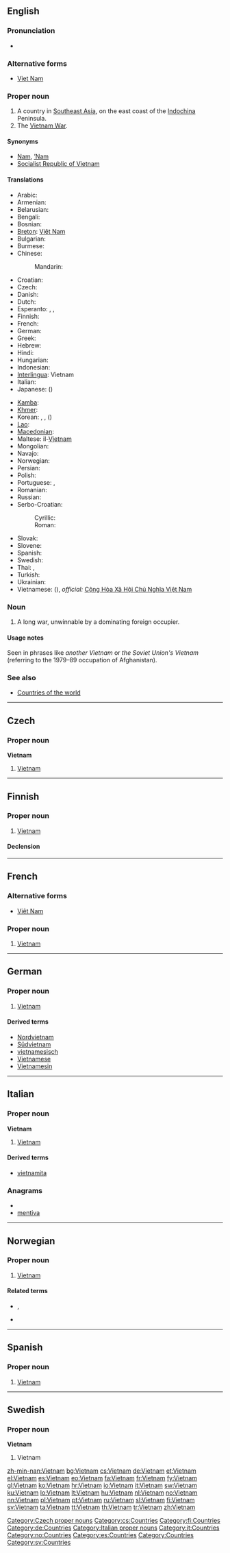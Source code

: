 {{also|Viet Nam|Việt Nam}}
==English==
{{wikipedia}}

===Pronunciation===
* {{rhymes|æm|ɑːm}}

===Alternative forms===
* [[Viet Nam]]

===Proper noun===
{{en-proper noun}}

# A country in [[Southeast Asia]], on the east coast of the [[Indochina]] Peninsula.
# The [[w:Vietnam War|Vietnam War]].

====Synonyms====
* [[Nam]], [['Nam|’Nam]]
* [[Socialist Republic of Vietnam]]

====Translations====
{{trans-top|country in Southeast Asia}}
* Arabic: {{t-|ar|فيتنام|m|tr=fitnaam}}
* Armenian: {{t-|hy|Վիետնամ|tr=Vietnam}}
* Belarusian: {{t-|be|В'етнам|m|tr=V’jetnám|xs=Belarusian}}
* Bengali: {{t|bn|ভিয়েতনাম|sc=Beng}}
* Bosnian: {{t-|bs|Vijetnam|m}}
* [[Breton]]: [[Viêt Nam]]
* Bulgarian: {{t+|bg|Виетнам|m|tr=Vietnám}}
* Burmese: {{t|my|ဗီယက်နမ်|sc=Mymr|xs=Burmese}}
* Chinese:
*: Mandarin: {{t-|cmn|越南|tr=Yuènán|sc=Hani}}
* Croatian: {{t+|hr|Vijetnam|m}}
* Czech: {{t+|cs|Vietnam|m}}
* Danish: {{t-|da|Vietnam}}
* Dutch: {{t+|nl|Vietnam}}
* Esperanto: {{t-|eo|Vjetnamio|xs=Esperanto}}, {{t-|eo|Vjet-Namo|xs=Esperanto}}, {{t-|eo|Vjetnamo|xs=Esperanto}}
* Finnish: {{t+|fi|Vietnam}}
* French: {{t+|fr|Viêt Nam|m}}
* German: {{t+|de|Vietnam|n}}
* Greek: {{t+|el|Βιετνάμ|n|tr=Vietnám}}
* Hebrew: {{t|he|וייטנאם}}
* Hindi: {{t|hi|वियतनाम|tr=viyatnām|xs=Hindi}}
* Hungarian: {{t+|hu|Vietnam}}
* Indonesian: {{t-|id|Vietnam|xs=Indonesian}}
* [[Interlingua]]: Vietnam
* Italian: {{t+|it|Vietnam}}
* Japanese: {{t+|ja|ベトナム|tr=Betonamu}} ({{t+|ja|越南}})
{{trans-mid}}
* [[Kamba]]: {{tø|kam|Vietnam}}
* [[Khmer]]: {{t-|km|ប្រទេសវៀតណាម|tr=bprədtēh wīət nām|sc=Khmr|xs=Khmer}}
* Korean: {{t+|ko|베트남|tr=Beteunam|sc=Hang}},  {{t|ko|윁남|tr=Wennam|sc=Hang}},  {{t|ko|월남|tr=Wollam|sc=Hang}} ({{t+|ko|越南|sc=Hani}})
* [[Lao]]: {{t+|lo|ຫວຽດນາມ|tr=wiat-naam|sc=Laoo|xs=Lao}}
* [[Macedonian]]: {{t+|mk|Виетнам|m|tr=Víetnam}}
* Maltese: il-[[Vjetnam]]
* Mongolian: {{t-|mn|Вьетнам|tr=V’jetnám|sc=Cyrl|xs=Mongolian}}
* Navajo: {{tø|nv|Biʼednam}}
* Norwegian: {{t+|no|Vietnam}}
* Persian: {{t+|fa|ویتنام|xs=Persian}}
* Polish: {{t+|pl|Wietnam|m}}
* Portuguese: {{t+|pt|Vietname|m}} {{qualifier|Portugal}}, {{t|pt|Vietnã|m}} {{qualifier|Brazil}}
* Romanian: {{t-|ro|Vietnam|n}}
* Russian: {{t+|ru|Вьетнам|m|tr=V’jetnám}}
* Serbo-Croatian:
*: Cyrillic: {{tø|sh|Вијетнам|m|alt=Ви̏јетнам|sc=Cyrl|xs=Serbo-Croatian}}
*: Roman: {{tø|sh|Vijetnam|m|alt=Vȉjetnam|xs=Serbo-Croatian}}
* Slovak: {{t-|sk|Vietnam|m}}
* Slovene: {{t+|sl|Vietnam|m}}
* Spanish: {{t+|es|Vietnam|m}}
* Swedish: {{t+|sv|Vietnam}}
* Thai: {{t|th|ประเทศเวียดนาม|tr=bpràtêt wîatnaam}},  {{t|th|เวียดนาม|tr=wîatnaam}}
* Turkish: {{t+|tr|Vietnam}}
* Ukrainian: {{t+|uk|В'єтнам|m|tr=V’jetnám|xs=Ukrainian}}
* Vietnamese: {{t+|vi|Việt Nam|xs=Vietnamese}} ({{t+|vi|越南|sc=Hani|xs=Vietnamese}}), ''official:'' [[w:vi:Việt Nam|Cộng Hòa Xã Hội Chủ Nghĩa Việt Nam]]
{{trans-bottom}}

===Noun===
{{en-noun}}

# A long war, unwinnable by a dominating foreign occupier.

====Usage notes====
Seen in phrases like ''another Vietnam'' or ''the Soviet Union's Vietnam'' (referring to the 1979–89 occupation of Afghanistan).

===See also===
* [[Appendix:Countries of the world|Countries of the world]]

----

==Czech==

===Proper noun===
'''Vietnam''' {{m}}

# [[#English|Vietnam]]

[[Category:Czech proper nouns]]
[[Category:cs:Countries]]

----

==Finnish==
{{wikipedia|lang=fi}}

===Proper noun===
{{infl|fi|proper noun}}

# [[#English|Vietnam]]

====Declension====
{{fi-decl-tuoli|Vietnam|np=1}}

[[Category:fi:Countries]]

----

==French==

===Alternative forms===
* {{qualifier|rare or obsolete}} [[Viêt Nam]]

===Proper noun===
{{infl|fr|proper noun|g=m}}

# [[#English|Vietnam]]

----

==German==
{{wikipedia|lang=de}}

===Proper noun===
{{infl|de|proper noun|g=n}}

# [[#English|Vietnam]]

====Derived terms====
* [[Nordvietnam]]
* [[Südvietnam]]
* [[vietnamesisch]]
* [[Vietnamese]]
* [[Vietnamesin]]

[[Category:de:Countries]]

----

==Italian==
{{wikipedia|lang=it}}

===Proper noun===
'''Vietnam''' {{m}}

# [[#English|Vietnam]]

====Derived terms====
* [[vietnamita]]

===Anagrams===
* {{alphagram|aeimntv}}
* [[mentiva#Italian|mentiva]]

[[Category:Italian proper nouns]]
[[Category:it:Countries]]

----

==Norwegian==

===Proper noun===
{{infl|no|proper noun}}

# [[#English|Vietnam]]

====Related terms====
* {{l-nb|vietnameser}}, {{l-nn|vietnamesar}}
* {{l|no|vietnamesisk}}

[[Category:no:Countries]]

----

==Spanish==
{{wikipedia|lang=es}}

===Proper noun===
{{es-proper noun|m}}

# [[#English|Vietnam]]

[[Category:es:Countries]]

----

==Swedish==

===Proper noun===
'''Vietnam'''

# Vietnam

[[Category:Countries]]
[[Category:sv:Countries]]

[[zh-min-nan:Vietnam]]
[[bg:Vietnam]]
[[cs:Vietnam]]
[[de:Vietnam]]
[[et:Vietnam]]
[[el:Vietnam]]
[[es:Vietnam]]
[[eo:Vietnam]]
[[fa:Vietnam]]
[[fr:Vietnam]]
[[fy:Vietnam]]
[[gl:Vietnam]]
[[ko:Vietnam]]
[[hr:Vietnam]]
[[io:Vietnam]]
[[it:Vietnam]]
[[sw:Vietnam]]
[[ku:Vietnam]]
[[lo:Vietnam]]
[[lt:Vietnam]]
[[hu:Vietnam]]
[[nl:Vietnam]]
[[no:Vietnam]]
[[nn:Vietnam]]
[[pl:Vietnam]]
[[pt:Vietnam]]
[[ru:Vietnam]]
[[sl:Vietnam]]
[[fi:Vietnam]]
[[sv:Vietnam]]
[[ta:Vietnam]]
[[tt:Vietnam]]
[[th:Vietnam]]
[[tr:Vietnam]]
[[zh:Vietnam]]